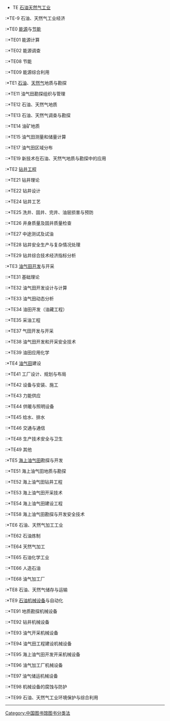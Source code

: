 {{Underlinked|time=2020-12-22T03:04:56+00:00}}
{{Unreferenced|time=2020-12-22T03:04:56+00:00}}
*TE [[石油天然气工业|石油天然气工业]]
:*TE-9 石油、天然气工业经济
:*TE0 [[能源|能源]]与[[节能|节能]]
::*TE01 能源计算
::*TE02 能源调查
::*TE08 节能
::*TE09 能源综合利用
:*TE1 [[石油|石油]]、[[天然气|天然气]]地质与勘探
::*TE11 油气田勘探组织与管理
::*TE12 石油、天然气地质
::*TE13 石油、天然气调查与勘探
::*TE14 油矿地质
::*TE15 油气田测量和储量计算
::*TE17 油气田区域分布
::*TE19 新技术在石油、天然气地质与勘探中的应用
:*TE2 [[钻井工程|钻井工程]]
::*TE21 钻井理论
::*TE22 钻井设计
::*TE24 钻井工艺
::*TE25 洗井、固井、完井、油层损害与预防
::*TE26 井身质量及固井质量检查
::*TE27 中途测试及试油
::*TE28 钻井安全生产与复杂情况处理
::*TE29 钻井综合技术经济指标分析
:*TE3 [[油气田开发|油气田开发]]与开采
::*TE31 基础理论
::*TE32 油气田开发设计与计算
::*TE33 油气田动态分析
::*TE34 油田开发（油藏工程）
::*TE35 采油工程
::*TE37 气田开发与开采
::*TE38 油气田开发和开采安全技术
::*TE39 油田应用化学
:*TE4 [[油气田|油气田]]建设
::*TE41 工厂设计、规划与布局
::*TE42 设备与安装、施工
::*TE43 力能供应
::*TE44 供暖与照明设备
::*TE45 给水、排水
::*TE46 交通与通信
::*TE48 生产技术安全与卫生
::*TE49 其他
:*TE5 [[海上油气田|海上油气田]]勘探与开发
::*TE51 海上油气田地质与勘探
::*TE52 海上油气田钻井工程
::*TE53 海上油气田开采技术
::*TE54 海上油气田建设工程
::*TE58 海上油气田勘探与开发安全技术
:*TE6 石油、天然气加工工业
::*TE62 石油炼制
::*TE64 天然气加工
::*TE65 石油化学工业
::*TE66 人造石油
::*TE68 油气加工厂
:*TE8 石油、天然气储存与运输
:*TE9 [[石油机械设备|石油机械设备]]与自动化
::*TE91 地质勘探机械设备
::*TE92 钻井机械设备
::*TE93 油气开采机械设备
::*TE94 油气田工程建设机械设备
::*TE95 海上油气田开发开采机械设备
::*TE96 油气加工厂机械设备
::*TE97 油气储运机械设备
::*TE98 机械设备的腐蚀与防护
::*TE99 石油、天然气工业环境保护与综合利用

----

:{{CLC-T}}
:{{CLC}}

[[Category:中国图书馆图书分类法|Category:中国图书馆图书分类法]]